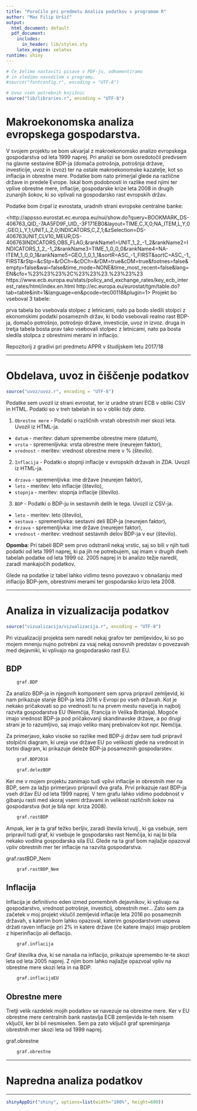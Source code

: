 ```yaml
---
title: "Poročilo pri predmetu Analiza podatkov s programom R"
author: "Max Filip Uršič"
output:
  html_document: default
  pdf_document:
    includes:
      in_header: lib/styles.sty
    latex_engine: xelatex
runtime: shiny
---
```


```r
# Če želimo nastaviti pisave v PDF-ju, odkomentiramo
# in sledimo navodilom v programu.
#source("fontconfig.r", encoding = "UTF-8")

# Uvoz vseh potrebnih knjižnic
source("lib/libraries.r", encoding = "UTF-8")
```

# Makroekonomska analiza evropskega gospodarstva.

V svojem projektu se bom ukvarjal z makroekonomsko analizo evropskega gospodarstva od leta 1999 naprej. Pri analizi se bom osredotočil predvsem na glavne sestavine BDP-ja (domača potrošnja, potrošnja države, investicije, uvoz in izvoz) ter na ostale makroekonomske kazatelje, kot so inflacija in obrestne mere. Podatke bom nato primerjal glede na različne države in predele Evrope. Iskal bom podobnosti in razlike med njimi ter vplive obrestne mere, inflacije, gospodarske krize leta 2008 in drugih zunanjih šokov, ki so vplivali na gospodarsko rast evropskih držav.

Podatke bom črpal iz evrostata, uradnih strani evropske centralne banke:

<http://appsso.eurostat.ec.europa.eu/nui/show.do?query=BOOKMARK_DS-406763_QID_-7AA5FD9F_UID_-3F171EB0&layout=TIME,C,X,0;NA_ITEM,L,Y,0;GEO,L,Y,1;UNIT,L,Z,0;INDICATORS,C,Z,1;&zSelection=DS-406763UNIT,CLV10_MEUR;DS-406763INDICATORS,OBS_FLAG;&rankName1=UNIT_1_2_-1_2&rankName2=INDICATORS_1_2_-1_2&rankName3=TIME_1_0_0_0&rankName4=NA-ITEM_1_0_0_1&rankName5=GEO_1_0_1_1&sortR=ASC_-1_FIRST&sortC=ASC_-1_FIRST&rStp=&cStp=&rDCh=&cDCh=&rDM=true&cDM=true&footnes=false&empty=false&wai=false&time_mode=NONE&time_most_recent=false&lang=EN&cfo=%23%23%23%2C%23%23%23.%23%23%23
https://www.ecb.europa.eu/stats/policy_and_exchange_rates/key_ecb_interest_rates/html/index.en.html
http://ec.europa.eu/eurostat/tgm/table.do?tab=table&init=1&language=en&pcode=tec00118&plugin=1>
Projekt bo vseboval 3 tabele:

prva tabela bo vsebovala stolpec z letnicami, nato pa bodo sledili stolpci z ekonomskimi podatki posameznih držav, ki bodo vsebovali realno rast BDP-ja, domačo potrošnjo, potrošnjo države, investicije, uvoz in izvoz.
druga in tretja tabela bosta prav tako vsebovali stolpec z letnicami, nato pa bosta sledila stolpca z obrestnimi merami in inflacijo.

Repozitorij z gradivi pri predmetu APPR v študijskem letu 2017/18

***

# Obdelava, uvoz in čiščenje podatkov

```r
source("uvoz/uvoz.r", encoding = "UTF-8")
```
Podatke sem uvozil iz strani evrostat, ter iz uradne strani ECB v obliki CSV in HTML. Podatki so v treh tabelah in so v obliki *tidy data*.

1. `Obrestne mere` - Podatki o različnih vrstah obrestnih mer skozi leta. Uvozil iz HTML-ja.
  - `datum` - meritev: datum spremembe obrestne mere (datum),
  - `vrsta` - spremenljivka: vrsta obrestne mere (neurejen faktor),
  - `vrednost` - meritev: vrednost obrestne mere v % (število).
  
2. `Inflacija` - Podatki o stopnji inflacije v evropskih državah in ZDA. Uvozil iz HTML-ja.
  - `drzava` - spremenljivka: ime države (neurejen faktor),
  - `leto` - meritev: leto inflacije (število),
  - `stopnja` - meritev: stopnja inflacije (število).
  
3. `BDP` - Podatki o BDP-ju in sestavnih delih le tega. Uvozil iz CSV-ja.
  - `leto` - meritev: leto (število),
  - `sestava` - spremenljivka: sestavni deli BDP-ja (neurejen faktor),
  - `drzava` - spremenljivka: ime države (neurejen faktor),
  - `vrednost` - meritev: vrednost sestavnih delov BDP-ja v eur (število).


**Opomba**: Pri tabeli BDP sem prvo odstranil nekaj vrstic, saj so bili v njih tudi podatki od leta 1991 naprej, ki pa jih ne potrebujem, saj imam v drugih dveh tabelah podatke od leta 1999 oz. 2005 naprej in bi analizo težje naredil, zaradi mankajočih podatkov.

Glede na podatke iz tabel lahko vidimo tesno povezavo v obnašanju med inflacijo BDP-jem, obrestnimi merami ter gospodarsko krizo leta 2008.

***

# Analiza in vizualizacija podatkov

```r
source("vizualizacija/vizualizacija.r", encoding = "UTF-8")
```
Pri vizualizaciji projekta sem naredil nekaj grafov ter zemljevidov, ki so po mojem mnenju nujno potrebni za vsaj nekaj osnovnih predstav o povezavah med dejavniki, ki vplivajo na gospodarasko rast EU.

## BDP

```r
    graf.BDP
```

Za analizo BDP-ja in njegovih komponent sem sprva pripravil zemljevid, ki nam prikazuje stanje BDP-ja leta 2016 v Evropi po vseh državah. Kot je nekako pričakovati so po vrednosti tu na prvem mestu navečja in najbolj razvita gospodarstva EU (Nemčija, Francija in Velika Britanija). Mogoče imajo vrednost BDP-ja pod pričakovanji skandinavske države, a po drugi strani je to razumljivo, saj imajo veliko manj prebivalcev kot npr. Nemčija.

Za primerjavo, kako visoke so razlike med BDP-ji držav sem tudi pripravil stolpični diagram, ki ureja vse države EU po velikosti glede na vrednost in tortni diagram, ki prikazuje deleže BDP-ja posameznih gospodarstev.

```r
    graf.BDP2016
```

```r
    graf.delezBDP
```

Ker me v mojem projektu zanimajo tudi vplivi inflacije in obrestnih mer na BDP, sem za lažjo primerjavo pripravil dva grafa. Prvi prikazuje rast BDP-ja vseh držav EU od leta 1999 naprej. V tem grafu lahko vidimo podobnost v gibanju rasti med skoraj vsemi državami in velikost različnih šokov na gospodarstva (kot je bila npr. kriza 2008).

```r
    graf.rastBDP
```

Ampak, ker je ta graf težko berljiv, zaradi števila krivulj , ki ga vsebuje, sem pripravil tudi graf, ki vsebuje le gospodarsko rast Nemčija, ki naj bi bila nekako vodilna gospodarska sila EU. Glede na ta graf bom najlažje opazoval vpliv obrestnih mer ter inflacije na razvita gospodarstva.

graf.rastBDP_Nem
```r
    graf.rastBDP_Nem
```

## Inflacija

Inflacija je definitivno eden izmed pomembnih dejavnikov, ki vplivajo na gospodarstvo, vrednost potrošnje, investicij, obrestnih mer... Zato sem za začetek v moj projekt vklučil zemljevid inflacije leta 2016 po posameznih državah, s katerim bom lahko opazoval, katerim gospodarstvom uspeva držati raven inflacije pri 2% in katere države (če katere imajo) imajo problem z hiperinflacijo ali deflacijo.

```r
    graf.inflacija
```

Graf številka dva, ki se nanaša na inflacijo, prikazuje spremembo le-te skozi leta od leta 2005 naprej. Z njim bom lahko najlažje opazvoal vpliv na obrestne mere skozi leta in na BDP.

```r
    graf.inflacijaEU
```

## Obrestne mere

Tretji velik razdelek mojih podatkov se navezuje na obrestne mere. Ker v EU obrestne mere centralnih bank nastavlja ECB zemljevida le-teh nisem vključil, ker bi bil nesmiselen. Sem pa zato vključil graf spreminjanja obrestnih mer skozi leta od 1999 naprej.

graf.obrestne
```r
    graf.obrestne
```


***

# Napredna analiza podatkov


***

```r
shinyAppDir("shiny", options=list(width="100%", height=600))
```
